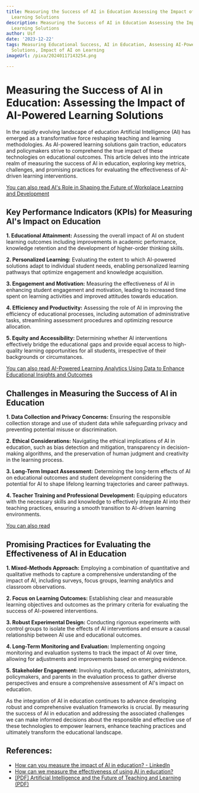 ```yaml
---
title: Measuring the Success of AI in Education Assessing the Impact of AI-Powered
  Learning Solutions
description: Measuring the Success of AI in Education Assessing the Impact of AI-Powered
  Learning Solutions
author: Usf
date: '2023-12-22'
tags: Measuring Educational Success, AI in Education, Assessing AI-Powered Learning
  Solutions, Impact of AI on Learning
imageUrl: /pixa/20240117143254.png

---
```

# Measuring the Success of AI in Education: Assessing the Impact of AI-Powered Learning Solutions

In the rapidly evolving landscape of education Artificial  Intelligence  (AI) has emerged  as a transformative  force  reshaping teaching and learning methodologies. As AI-powered learning solutions gain traction, educators and policymakers strive  to comprehend the true impact  of these technologies on  educational outcomes. This article delves into the intricate realm of measuring the success of AI in education, exploring key metrics,  challenges, and promising  practices  for evaluating the effectiveness of AI-driven learning interventions.

[You can also read AI's Role in Shaping the Future of Workplace Learning and Development](AI%27s%20Role%20in%20Shaping%20the%20Future%20of%20Workplace%20Learning%20and%20Development)


## Key  Performance Indicators (KPIs) for Measuring AI's Impact on Education

**1. Educational Attainment:** Assessing the overall impact of AI on student learning outcomes including improvements in academic performance, knowledge retention and the development of higher-order thinking skills.

**2. Personalized Learning:**  Evaluating  the extent to which  AI-powered solutions adapt  to individual student needs, enabling personalized learning pathways that optimize engagement and knowledge acquisition.

**3. Engagement and Motivation:** Measuring  the effectiveness of AI in enhancing student engagement and motivation, leading to increased time spent on learning activities and  improved attitudes towards education.

**4. Efficiency and  Productivity:** Assessing the role of AI in improving the efficiency of educational processes, including automation of administrative tasks,  streamlining assessment procedures and optimizing resource allocation.

**5. Equity and Accessibility:** Determining whether AI interventions  effectively bridge the educational gaps and provide equal access to high-quality learning opportunities for all  students, irrespective of their backgrounds or circumstances.

[You can also read AI-Powered Learning Analytics Using Data to Enhance  Educational Insights and Outcomes](AI-Powered%20Learning%20Analytics%20Using%20Data%20to%20Enhance%20Educational%20Insights%20and%20Outcomes)


## Challenges  in Measuring the Success of AI  in Education

**1. Data Collection and Privacy Concerns:** Ensuring the responsible collection storage and use of student data while safeguarding privacy  and preventing potential misuse or discrimination.

**2. Ethical Considerations:** Navigating the ethical implications of AI in  education, such as  bias detection and mitigation, transparency in decision-making algorithms, and  the preservation of  human judgment and creativity in the learning process.

**3. Long-Term Impact Assessment:** Determining the  long-term effects of AI on educational outcomes and student development considering  the potential for AI  to shape lifelong learning trajectories and career pathways.

**4. Teacher Training and Professional Development:**  Equipping educators with the necessary skills and knowledge to effectively integrate AI into their  teaching practices, ensuring a smooth transition to AI-driven learning environments.

[You can also read ]()


## Promising Practices for Evaluating the Effectiveness of  AI in Education

**1. Mixed-Methods Approach:** Employing a combination of quantitative and qualitative  methods to capture a comprehensive understanding of the impact  of AI, including surveys, focus groups, learning  analytics and classroom observations.

**2. Focus on  Learning Outcomes:** Establishing clear and measurable learning  objectives and outcomes as the primary criteria  for evaluating the success of AI-powered interventions.

**3. Robust Experimental Design:** Conducting rigorous experiments with control groups  to isolate the effects of AI interventions and ensure a causal relationship between AI  use and educational outcomes.

**4. Long-Term Monitoring and Evaluation:** Implementing ongoing monitoring  and evaluation systems  to  track the  impact of AI over time, allowing for adjustments and improvements based  on emerging  evidence.

**5. Stakeholder Engagement:** Involving students,  educators, administrators, policymakers,  and parents  in the evaluation process to gather diverse perspectives and ensure a comprehensive assessment of AI's impact on education.

As the integration of AI in education continues to advance developing robust and comprehensive evaluation  frameworks  is crucial. By measuring the success of AI in education and addressing the associated challenges we can make informed decisions about  the responsible and effective use of these technologies  to empower learners, enhance  teaching practices and ultimately transform the educational landscape.

## References:
- [How can you measure the impact of AI in education? - LinkedIn](https://www.linkedin.com/advice/3/how-can-you-measure-impact-ai-education)
- [How can we measure the effectiveness of using AI in education?](https://typeset.io/questions/how-can-we-measure-the-effectiveness-of-using-ai-in-2cymao8kpx)
- [[PDF] Artificial Intelligence and the Future of Teaching and Learning (PDF)](https://www2.ed.gov/documents/ai-report/ai-report.pdf)
